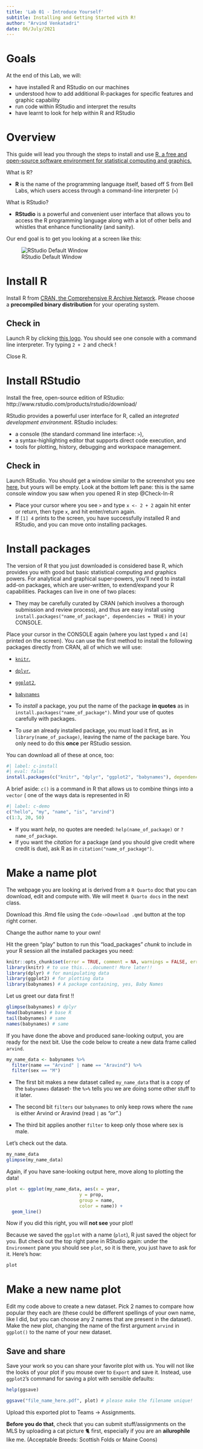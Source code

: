 ```yaml
---
title: 'Lab 01 - Introduce Yourself'
subtitle: Installing and Getting Started with R!
author: "Arvind Venkatadri"
date: 06/July/2021
---
```


# Goals

At the end of this Lab, we will:

-   have installed R and RStudio on our machines
-   understood how to add additional R-packages for specific features
    and graphic capability
-   run code within RStudio and interpret the results
-   have learnt to look for help within R and RStudio

# Overview

This guide will lead you through the steps to install and use [R, a free
and open-source software environment for statistical computing and
graphics.](https://www.r-project.org)

What is R?

-   **R** is the name of the programming language itself, based off S
    from Bell Labs, which users access through a command-line
    interpreter (`>`)

What is RStudio?

-   **RStudio** is a powerful and convenient user interface that allows
    you to access the R programming language along with a lot of other
    bells and whistles that enhance functionality (and sanity).

Our end goal is to get you looking at a screen like this:

![RStudio Default
Window](/content/materials/images/00_final-screenshot.png){fig-align="center"}

# Install R

Install R from [CRAN, the Comprehensive R Archive
Network](https://cran.rstudio.com). Please choose a **precompiled binary
distribution** for your operating system.

## Check in {#Check-In-R}

Launch R by clicking [this
logo](https://www.r-project.org/logo/Rlogo.png). You should see one
console with a command line interpreter. Try typing `2 + 2` and check !

Close R.

# Install RStudio

Install the free, open-source edition of RStudio:
http://www.rstudio.com/products/rstudio/download/

RStudio provides a powerful user interface for R, called an *integrated
development environment*. RStudio includes:

-   a console (the standard command line interface: `>`),
-   a syntax-highlighting editor that supports direct code execution,
    and
-   tools for plotting, history, debugging and workspace management.

## Check in {#Check-In-RStudio}

Launch RStudio. You should get a window similar to the screenshot you
see
[here](https://www.rstudio.com/wp-content/uploads/2014/04/rstudio-workbench.png),
but yours will be empty. Look at the bottom left pane: this is the same
console window you saw when you opened R in step @Check-In-R

-   Place your cursor where you see `>` and type `x <- 2 + 2` again hit
    enter or return, then type `x`, and hit enter/return again.
-   If `[1] 4` prints to the screen, you have successfully installed R
    and RStudio, and you can move onto installing packages.

# Install packages

The version of R that you just downloaded is considered base R, which
provides you with good but basic statistical computing and graphics
powers. For analytical and graphical super-powers, you'll need to
install add-on packages, which are user-written, to extend/expand your R
capabilities. Packages can live in one of two places:

-   They may be carefully curated by CRAN (which involves a thorough
    submission and review process), and thus are easy install using
    `install.packages("name_of_package", dependencies = TRUE)` in your
    CONSOLE.

Place your cursor in the CONSOLE again (where you last typed `x` and
`[4]` printed on the screen). You can use the first method to install
the following packages directly from CRAN, all of which we will use:

-   [`knitr`,](https://yihui.org/knitr/)

-   [`dplyr`,](http://dplyr.tidyverse.org)

-   [`ggplot2`,](http://ggplot2.tidyverse.org)

-   [`babynames`](https://github.com/hadley/babynames)

-   To *install* a package, you put the name of the package **in
    quotes** as in `install.packages("name_of_package")`. Mind your use
    of quotes carefully with packages.

-   To *use* an already installed package, you must load it first, as in
    `library(name_of_package)`, leaving the name of the package bare.
    You only need to do this **once** per RStudio session.

You can download all of these at once, too:

```r
#| label: c-install
#| eval: false
install.packages(c("knitr", "dplyr", "ggplot2", "babynames"), dependencies = TRUE)
```

A brief aside: `c()` is a command in R that allows us to combine things
into a `vector` ( one of the ways data is represented in R)

```r
#| label: c-demo
c("hello", "my", "name", "is", "arvind")
c(1:3, 20, 50)

```

-   If you want *help*, no quotes are needed: `help(name_of_package)` or
    `?name_of_package`.
-   If you want the *citation* for a package (and you should give credit
    where credit is due), ask R as in `citation("name_of_package")`.

# Make a name plot

The webpage you are looking at is derived from a `R Quarto` doc that you
can download, edit and compute with. We will meet `R Quarto docs` in the
next class.

Download this .Rmd file using the `Code->Download .qmd` button at the
top right corner.

Change the author name to your own!

Hit the green "play" button to run this "load_packages" *chunk* to
include in your R session all the installed packages you need:

```r

knitr::opts_chunk$set(error = TRUE, comment = NA, warnings = FALSE, errors = FALSE, messages = FALSE, tidy = FALSE)
library(knitr) # to use this....document! More later!!
library(dplyr) # for manipulating data
library(ggplot2) # for plotting data
library(babynames) # A package containing, yes, Baby Names

```

Let us greet our data first !!

```r
glimpse(babynames) # dplyr
head(babynames) # base R
tail(babynames) # same
names(babynames) # same
```

If you have done the above and produced sane-looking output, you are
ready for the next bit. Use the code below to create a new data frame
called `arvind`.

```r
my_name_data <- babynames %>%
  filter(name == "Arvind" | name == "Aravind") %>% 
  filter(sex == "M") 
```

-   The first bit makes a new dataset called `my_name_data` that is a
    copy of the `babynames` dataset- the `%>%` tells you we are doing
    some other stuff to it later.

-   The second bit `filters` our `babynames` to only keep rows where the
    `name` is either Arvind or Aravind (read `|` as *"or"*.)

-   The third bit applies another `filter` to keep only those where sex
    is male.

Let's check out the data.

```r
my_name_data
glimpse(my_name_data)
```

Again, if you have sane-looking output here, move along to plotting the
data!

```r

plot <- ggplot(my_name_data, aes(x = year, 
                           y = prop,  
                           group = name, 
                           color = name)) + 
  geom_line()

```

Now if you did this right, you will **not see** your plot!

Because we saved the `ggplot` with a name (`plot`), R just saved the
object for you. But check out the top right pane in RStudio again: under
the `Environment` pane you should see `plot`, so it is there, you just
have to ask for it. Here's how:

```r

plot 

```

# Make a new name plot

Edit my code above to create a new dataset. Pick 2 names to compare how
popular they each are (these could be different spellings of your own
name, like I did, but you can choose any 2 names that are present in the
dataset). Make the new plot, changing the name of the first argument
`arvind` in `ggplot()` to the name of your new dataset.

## Save and share

Save your work so you can share your favorite plot with us. You will not
like the looks of your plot if you mouse over to `Export` and save it.
Instead, use `ggplot2`'s command for saving a plot with sensible
defaults:

```r

help(ggsave)

```

```r

ggsave("file_name_here.pdf", plot) # please make the filename unique!

```

Upload this exported plot to Teams -\> Assignments.

**Before you do that**, check that you can submit stuff/assignments on
the MLS by uploading a cat picture 🐈 first, especially if you are an
**ailurophile** like me. (Acceptable Breeds: Scottish Folds or Maine
Coons)
